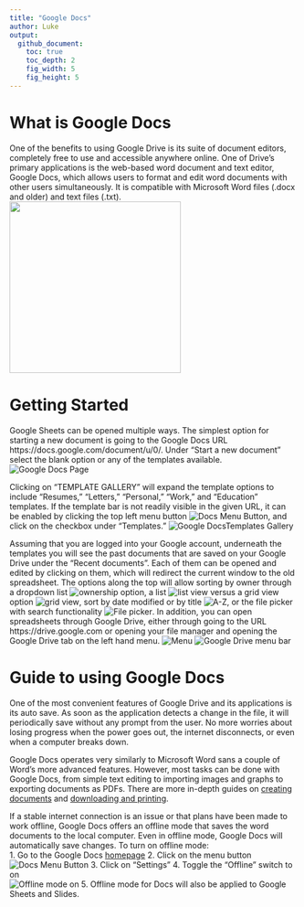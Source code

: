 ```yaml
---
title: "Google Docs"
author: Luke
output:
  github_document:
    toc: true
    toc_depth: 2
    fig_width: 5
    fig_height: 5
---
```


# What is Google Docs
One of the benefits to using Google Drive is its suite of document editors, completely free to use and accessible anywhere online. One of Drive's primary applications is the web-based word document and text editor, Google Docs, which allows users to format and edit word documents with other users simultaneously. It is compatible with Microsoft Word files (.docx and older) and text files (.txt).  
<img src="https://user-images.githubusercontent.com/21327023/26970267-c6e5e606-4cd6-11e7-863e-ba2633f2d8ce.png" width="300">

# Getting Started
Google Sheets can be opened multiple ways. The simplest option for starting a new document is going to the Google Docs URL https://docs.google.com/document/u/0/. Under "Start a new document" select the blank option or any of the templates available. 
![Google Docs Page](https://user-images.githubusercontent.com/21327023/26970414-4fad3aca-4cd7-11e7-82f9-4752c3ea2f40.png)

Clicking on "TEMPLATE GALLERY" will expand the template options to include "Resumes," "Letters," "Personal," "Work," and "Education" templates. If the template bar is not readily visible in the given URL, it can be enabled by clicking the top left menu button ![Docs Menu Button](https://user-images.githubusercontent.com/21327023/26970155-4fea4740-4cd6-11e7-99a4-5f2b9c1046dd.png), and click on the checkbox under "Templates."
![Google DocsTemplates Gallery](https://user-images.githubusercontent.com/21327023/26970553-d15cb1a4-4cd7-11e7-94f1-0cbae5e97746.png)

Assuming that you are logged into your Google account, underneath the templates you will see the past documents that are saved on your Google Drive under the "Recent documents". Each of them can be opened and edited by clicking on them, which will redirect the current window to the old spreadsheet. The options along the top will allow sorting by owner through a dropdown list ![ownership option](https://user-images.githubusercontent.com/21327023/26970702-4e18fdec-4cd8-11e7-840f-cc14b4b80cd2.png), a list ![list view](https://user-images.githubusercontent.com/21327023/26970705-4e1f7bb8-4cd8-11e7-8de6-36fa71efdeba.png) versus a grid view option ![grid view](https://user-images.githubusercontent.com/21327023/26970900-042c6006-4cd9-11e7-80de-8cc420cfc0fc.png), sort by date modified or by title ![A-Z](https://user-images.githubusercontent.com/21327023/26970706-4e218e94-4cd8-11e7-8e4c-b4b03d845927.png), or the file picker with search functionality ![File picker](https://user-images.githubusercontent.com/21327023/26970704-4e1bdf44-4cd8-11e7-87ce-397cfafa0ec7.png). In addition, you can open spreadsheets through Google Drive, either through going to the URL https://drive.google.com or opening your file manager and opening the Google Drive tab on the left hand menu. 
![Menu](https://user-images.githubusercontent.com/21327023/26968890-b6ee7d62-4cd1-11e7-96ea-7246fe7ccfce.png)
![Google Drive menu bar](https://user-images.githubusercontent.com/21327023/26968889-b6edc7e6-4cd1-11e7-989a-60968cadd8de.png)

# Guide to using Google Docs
One of the most convenient features of Google Drive and its applications is its auto save. As soon as the application detects a change in the file, it will periodically save without any prompt from the user. No more worries about losing progress when the power goes out, the internet disconnects, or even when a computer breaks down. 

Google Docs operates very similarly to Microsoft Word sans a couple of Word's more advanced features. However, most tasks can be done with Google Docs, from simple text editing to importing images and graphs to exporting documents as PDFs. There are more in-depth guides on [creating documents](https://www.gcflearnfree.org/googlespreadsheets/creating-google-docs/1/) and [downloading and printing](https://www.gcflearnfree.org/googlespreadsheets/converting-and-printing-docs/1/).

If a stable internet connection is an issue or that plans have been made to work offline, Google Docs offers an offline mode that saves the word documents to the local computer. Even in offline mode, Google Docs will automatically save changes. 
To turn on offline mode:  
1. Go to the Google Docs [homepage](https://docs.google.com/documents/u/0/) 
2. Click on the menu button ![Docs Menu Button](https://user-images.githubusercontent.com/21327023/26970155-4fea4740-4cd6-11e7-99a4-5f2b9c1046dd.png)
3. Click on "Settings"
4. Toggle the "Offline" switch to on   
![Offline mode on](https://user-images.githubusercontent.com/21327023/26970156-4febf0b8-4cd6-11e7-87b2-2cb5d40ef7f6.png)
5. Offline mode for Docs will also be applied to Google Sheets and Slides.
